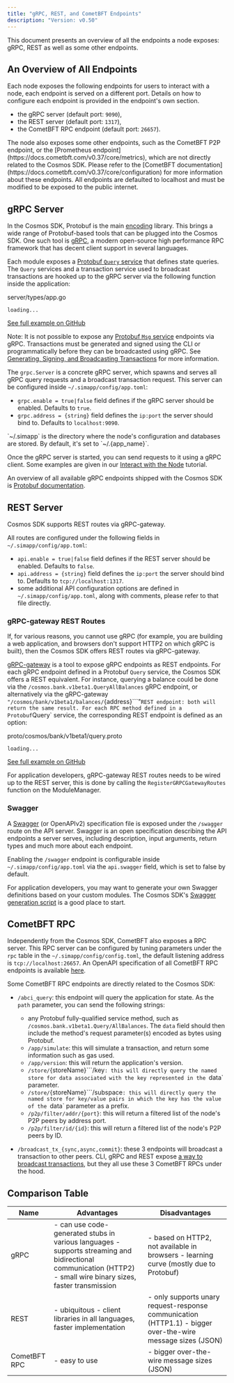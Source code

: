 ```yaml
---
title: "gRPC, REST, and CometBFT Endpoints"
description: "Version: v0.50"
---
```


<Note>
  This document presents an overview of all the endpoints a node exposes: gRPC, REST as well as some other endpoints.
</Note>

## An Overview of All Endpoints[​](#an-overview-of-all-endpoints "Direct link to An Overview of All Endpoints")

Each node exposes the following endpoints for users to interact with a node, each endpoint is served on a different port. Details on how to configure each endpoint is provided in the endpoint's own section.

* the gRPC server (default port: `9090`),
* the REST server (default port: `1317`),
* the CometBFT RPC endpoint (default port: `26657`).

<Check>
  The node also exposes some other endpoints, such as the CometBFT P2P endpoint, or the [Prometheus endpoint](https://docs.cometbft.com/v0.37/core/metrics), which are not directly related to the Cosmos SDK. Please refer to the [CometBFT documentation](https://docs.cometbft.com/v0.37/core/configuration) for more information about these endpoints.
</Check>

<Note>
  All endpoints are defaulted to localhost and must be modified to be exposed to the public internet.
</Note>

## gRPC Server[​](#grpc-server "Direct link to gRPC Server")

In the Cosmos SDK, Protobuf is the main [encoding](/v0.50/learn/advanced/encoding) library. This brings a wide range of Protobuf-based tools that can be plugged into the Cosmos SDK. One such tool is [gRPC](https://grpc.io), a modern open-source high performance RPC framework that has decent client support in several languages.

Each module exposes a [Protobuf `Query` service](/v0.50/build/building-modules/messages-and-queries#queries) that defines state queries. The `Query` services and a transaction service used to broadcast transactions are hooked up to the gRPC server via the following function inside the application:

server/types/app.go

```
loading...
```

[See full example on GitHub](https://github.com/cosmos/cosmos-sdk/blob/v0.50.0-alpha.0/server/types/app.go#L46-L48)

Note: It is not possible to expose any [Protobuf `Msg` service](/v0.50/build/building-modules/messages-and-queries#messages) endpoints via gRPC. Transactions must be generated and signed using the CLI or programmatically before they can be broadcasted using gRPC. See [Generating, Signing, and Broadcasting Transactions](/v0.50/user/run-node/txs) for more information.

The `grpc.Server` is a concrete gRPC server, which spawns and serves all gRPC query requests and a broadcast transaction request. This server can be configured inside `~/.simapp/config/app.toml`:

* `grpc.enable = true|false` field defines if the gRPC server should be enabled. Defaults to `true`.
* `grpc.address = {string}` field defines the `ip:port` the server should bind to. Defaults to `localhost:9090`.

<Check>
  `~/.simapp` is the directory where the node's configuration and databases are stored. By default, it's set to `~/.{app_name}`.
</Check>

Once the gRPC server is started, you can send requests to it using a gRPC client. Some examples are given in our [Interact with the Node](/v0.50/user/run-node/interact-node#using-grpc) tutorial.

An overview of all available gRPC endpoints shipped with the Cosmos SDK is [Protobuf documentation](https://buf.build/cosmos/cosmos-sdk).

## REST Server[​](#rest-server "Direct link to REST Server")

Cosmos SDK supports REST routes via gRPC-gateway.

All routes are configured under the following fields in `~/.simapp/config/app.toml`:

* `api.enable = true|false` field defines if the REST server should be enabled. Defaults to `false`.
* `api.address = {string}` field defines the `ip:port` the server should bind to. Defaults to `tcp://localhost:1317`.
* some additional API configuration options are defined in `~/.simapp/config/app.toml`, along with comments, please refer to that file directly.

### gRPC-gateway REST Routes[​](#grpc-gateway-rest-routes "Direct link to gRPC-gateway REST Routes")

If, for various reasons, you cannot use gRPC (for example, you are building a web application, and browsers don't support HTTP2 on which gRPC is built), then the Cosmos SDK offers REST routes via gRPC-gateway.

[gRPC-gateway](https://grpc-ecosystem.github.io/grpc-gateway/) is a tool to expose gRPC endpoints as REST endpoints. For each gRPC endpoint defined in a Protobuf `Query` service, the Cosmos SDK offers a REST equivalent. For instance, querying a balance could be done via the `/cosmos.bank.v1beta1.QueryAllBalances` gRPC endpoint, or alternatively via the gRPC-gateway ``"/cosmos/bank/v1beta1/balances/``{address}```"` REST endpoint: both will return the same result. For each RPC method defined in a Protobuf `Query` service, the corresponding REST endpoint is defined as an option:

proto/cosmos/bank/v1beta1/query.proto

```
loading...
```

[See full example on GitHub](https://github.com/cosmos/cosmos-sdk/blob/v0.50.0-alpha.0/proto/cosmos/bank/v1beta1/query.proto#L23-L30)

For application developers, gRPC-gateway REST routes needs to be wired up to the REST server, this is done by calling the `RegisterGRPCGatewayRoutes` function on the ModuleManager.

### Swagger[​](#swagger "Direct link to Swagger")

A [Swagger](https://swagger.io/) (or OpenAPIv2) specification file is exposed under the `/swagger` route on the API server. Swagger is an open specification describing the API endpoints a server serves, including description, input arguments, return types and much more about each endpoint.

Enabling the `/swagger` endpoint is configurable inside `~/.simapp/config/app.toml` via the `api.swagger` field, which is set to false by default.

For application developers, you may want to generate your own Swagger definitions based on your custom modules. The Cosmos SDK's [Swagger generation script](https://github.com/cosmos/cosmos-sdk/blob/v0.50.0-alpha.0/scripts/protoc-swagger-gen.sh) is a good place to start.

## CometBFT RPC[​](#cometbft-rpc "Direct link to CometBFT RPC")

Independently from the Cosmos SDK, CometBFT also exposes a RPC server. This RPC server can be configured by tuning parameters under the `rpc` table in the `~/.simapp/config/config.toml`, the default listening address is `tcp://localhost:26657`. An OpenAPI specification of all CometBFT RPC endpoints is available [here](https://docs.cometbft.com/main/rpc/).

Some CometBFT RPC endpoints are directly related to the Cosmos SDK:

* `/abci_query`: this endpoint will query the application for state. As the `path` parameter, you can send the following strings:

  * any Protobuf fully-qualified service method, such as `/cosmos.bank.v1beta1.Query/AllBalances`. The `data` field should then include the method's request parameter(s) encoded as bytes using Protobuf.
  * `/app/simulate`: this will simulate a transaction, and return some information such as gas used.
  * `/app/version`: this will return the application's version.
  * ``/store/``{storeName}```/key`: this will directly query the named store for data associated with the key represented in the `data` parameter.
  * ``/store/``{storeName}```/subspace`: this will directly query the named store for key/value pairs in which the key has the value of the `data` parameter as a prefix.
  * `/p2p/filter/addr/{port}`: this will return a filtered list of the node's P2P peers by address port.
  * `/p2p/filter/id/{id}`: this will return a filtered list of the node's P2P peers by ID.

* `/broadcast_tx_{sync,async,commit}`: these 3 endpoints will broadcast a transaction to other peers. CLI, gRPC and REST expose [a way to broadcast transactions](/v0.50/learn/advanced/transactions#broadcasting-the-transaction), but they all use these 3 CometBFT RPCs under the hood.

## Comparison Table[​](#comparison-table "Direct link to Comparison Table")

| Name         | Advantages                                                                                                                                                      | Disadvantages                                                                                              |
| ------------ | --------------------------------------------------------------------------------------------------------------------------------------------------------------- | ---------------------------------------------------------------------------------------------------------- |
| gRPC         | - can use code-generated stubs in various languages - supports streaming and bidirectional communication (HTTP2) - small wire binary sizes, faster transmission | - based on HTTP2, not available in browsers - learning curve (mostly due to Protobuf)                      |
| REST         | - ubiquitous - client libraries in all languages, faster implementation                                                                                         | - only supports unary request-response communication (HTTP1.1) - bigger over-the-wire message sizes (JSON) |
| CometBFT RPC | - easy to use                                                                                                                                                   | - bigger over-the-wire message sizes (JSON)                                                                |
